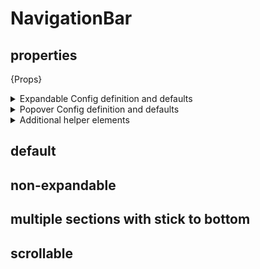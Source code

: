 
<Meta of={NavigationBarStories} />

# NavigationBar

## properties

<Markdown>{Props}</Markdown>

<details>
  <summary style={{ color: "black" }}>Expandable Config definition and defaults</summary>
  <strong style={{ color: "black" }}>definition</strong>

  ```js
  type ExpandableConfig = {
    timingFunction?: "linear" | "ease" | "ease-in" | "ease-out" | "ease-in-out",
    duration?: string,
  };
  ```

  <strong style={{ color: "black" }}>defaults</strong>

  ```js
  expandableConfig = {
    timingFunction: "linear",
    duration: "0.2s",
  },
  ```
</details>

<details>
  <summary style={{ color: "black" }}>Popover Config definition and defaults</summary>
  <strong style={{ color: "black" }}>definition</strong>

  ```js
  type PopoverConfig = {
    triggerOn: ExtendedPopoverAction,
    closeOn: ExtendedPopoverAction,
    position: Position,
  };
  ```

  <strong style={{ color: "black" }}>defaults</strong>

  ```js
  popoverConfig = {
    triggerOn: "hover",
    closeOn: "hover",
    position: "start",
  };
  ```
</details>

<details>
  <summary style={{ color: "black" }}>Additional helper elements</summary>
  <span style={{ color: "black" }}>For easier style management of the navigation bar we have shared the styling elements used in the demo</span>

  <p style={{ color: "black" }}>Used to style whole layout of the nav bar</p>

  ```js
  const ItemsContainer = styled.div`
    display: flex;
    flex-direction: column;
    justify-content: space-between;
    width: 100%;
    height: 100%;
  `;
  ```

  <p style={{ color: "black", marginBottom: 0 }}>
    Used to style single section that can group buttons in some logical manner
  </p>

  <p style={{ opacity: 0.75, marginTop: 0 }}>
    It enables user to push section to the bottom of the navigation bar (it is
    advised to have single container with `stickToBottom` set to `true`)
  </p>

  ```js
  const ItemsSection = styled.div<{ stickToBottom?: boolean }>`
    display: flex;
    flex-wrap: nowrap;
    flex-direction: column;
    row-gap: ${theme.spacing.spacing04};
    width: 100%;
    border-top: ${({ stickToBottom }) =>
      stickToBottom ? `solid 1px ${theme.color.border.border01}` : "inherit"};
    padding-top: ${({ stickToBottom }) =>
      stickToBottom ? theme.spacing.spacing03 : "0"};
    margin-top: ${({ stickToBottom }) =>
      stickToBottom ? theme.spacing.spacing06 : "0"};
  `;
  ```
</details>

## default

<Canvas>
  <Story of={NavigationBarStories.Default} />
</Canvas>

## non-expandable

<Canvas>
  <Story of={NavigationBarStories.NonExpandable} />
</Canvas>

## multiple sections with stick to bottom

<Canvas>
  <Story of={NavigationBarStories.MultipleSectionsWithStickToBottom} />
</Canvas>

## scrollable

<Canvas>
  <Story of={NavigationBarStories.Scrollable} />
</Canvas>
